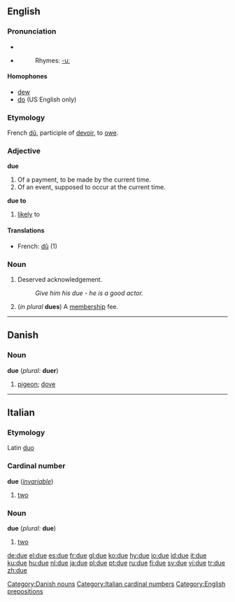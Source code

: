 ==English==

{{rank|opportunity|lines|personal|794|due|Henry|society|boat}}

===Pronunciation===
*{{IPA|/djuː/}}
*{{audio|en-us-due.ogg|Audio (US)}}
*:Rhymes: [[Rhymes:English:-uː|-uː]]
====Homophones====
*[[dew]] 
*[[do]] (US English only)
===Etymology===
French [[dû]], participle of [[devoir]], to [[owe]].
===Adjective===
'''due''' {{notcomp}}

#Of a payment, to be made by the current time.
#Of an event, supposed to occur at the current time.

'''due to'''
#[[likely]] to

====Translations====
*French: [[dû]] (1)

===Noun===
{{en-noun}}

#Deserved acknowledgement.
#:''Give him his due - he is a good actor.''
#(''in plural'' '''dues''') A [[membership]] fee.


----

==Danish==
===Noun===
'''due''' (''plural:'' '''duer''')

#[[pigeon]]; [[dove]]

[[Category:Danish nouns]]

----
==Italian==
===Etymology===
Latin [[duo]]
===Cardinal number===
'''due''' (''[[invariable]]'')

#[[two]]

[[Category:Italian cardinal numbers]]

<!--do not put non-English translations in foreign-language entries-->

===Noun===
'''due''' {{m}} (''plural:'' '''due''') <!--sic-->

#[[two]]

[[Category:English prepositions]]

[[de:due]]
[[el:due]]
[[es:due]]
[[fr:due]]
[[gl:due]]
[[ko:due]]
[[hy:due]]
[[io:due]]
[[id:due]]
[[it:due]]
[[ku:due]]
[[hu:due]]
[[nl:due]]
[[ja:due]]
[[pl:due]]
[[pt:due]]
[[ru:due]]
[[fi:due]]
[[sv:due]]
[[vi:due]]
[[tr:due]]
[[zh:due]]